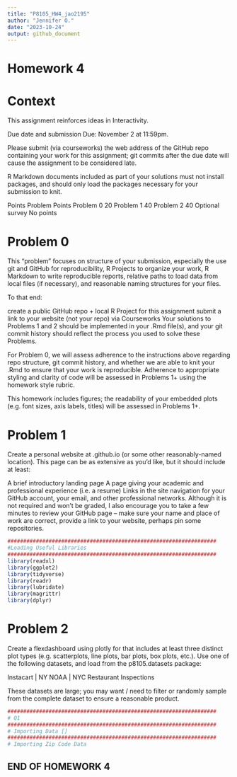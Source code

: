 ```yaml
---
title: "P8105_HW4_jao2195"
author: "Jennifer O."
date: "2023-10-24"
output: github_document
---
```


#########################
# Homework 4
#########################
# Context
##########################

This assignment reinforces ideas in Interactivity.

Due date and submission
Due: November 2 at 11:59pm.

Please submit (via courseworks) the web address of the GitHub repo containing your work for this assignment; git commits after the due date will cause the assignment to be considered late.

R Markdown documents included as part of your solutions must not install packages, and should only load the packages necessary for your submission to knit.

Points
Problem	Points
Problem 0	20
Problem 1	40
Problem 2	40
Optional survey	No points

###########################
# Problem 0
###########################

This “problem” focuses on structure of your submission, especially the use git and GitHub for reproducibility, R Projects to organize your work, R Markdown to write reproducible reports, relative paths to load data from local files (if necessary), and reasonable naming structures for your files.

To that end:

create a public GitHub repo + local R Project for this assignment
submit a link to your website (not your repo) via Courseworks
Your solutions to Problems 1 and 2 should be implemented in your .Rmd file(s), and your git commit history should reflect the process you used to solve these Problems.

For Problem 0, we will assess adherence to the instructions above regarding repo structure, git commit history, and whether we are able to knit your .Rmd to ensure that your work is reproducible. Adherence to appropriate styling and clarity of code will be assessed in Problems 1+ using the homework style rubric.

This homework includes figures; the readability of your embedded plots (e.g. font sizes, axis labels, titles) will be assessed in Problems 1+.

###########################
# Problem 1
###########################

Create a personal website at <YOUR_GH_NAME>.github.io (or some other reasonably-named location). This page can be as extensive as you’d like, but it should include at least:

A brief introductory landing page
A page giving your academic and professional experience (i.e. a resume)
Links in the site navigation for your GitHub account, your email, and other professional networks.
Although it is not required and won’t be graded, I also encourage you to take a few minutes to review your GitHub page – make sure your name and place of work are correct, provide a link to your website, perhaps pin some repositories.


```r
##################################################################
#Loading Useful Libraries
##################################################################
library(readxl)
library(ggplot2)
library(tidyverse)
library(readr)
library(lubridate)
library(magrittr)
library(dplyr)


```

##################################################################
# Problem 2
##################################################################

Create a flexdashboard using plotly for that includes at least three distinct
plot types (e.g. scatterplots, line plots, bar plots, box plots, etc.). Use one 
of the following datasets, and load from the p8105.datasets package:

Instacart | NY NOAA | NYC Restaurant Inspections

These datasets are large; you may want / need to filter or randomly sample from 
the complete dataset to ensure a reasonable product.


```r
##################################################################
# Q1
##################################################################
# Importing Data []
##################################################################
# Importing Zip Code Data

```

################################################################################ 
## END OF HOMEWORK 4
################################################################################ 
